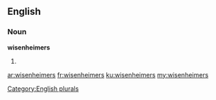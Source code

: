 ==English==

===Noun===
'''wisenheimers'''

# {{plural of|[[wisenheimer]]}}

[[Category:English plurals]]

[[ar:wisenheimers]]
[[fr:wisenheimers]]
[[ku:wisenheimers]]
[[my:wisenheimers]]